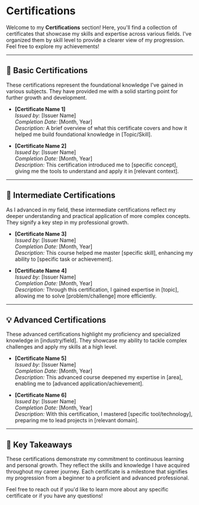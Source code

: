 # Certifications

Welcome to my **Certifications** section! Here, you'll find a collection of certificates that showcase my skills and expertise across various fields. I've organized them by skill level to provide a clearer view of my progression. Feel free to explore my achievements!

---

## 🏅 Basic Certifications
These certifications represent the foundational knowledge I've gained in various subjects. They have provided me with a solid starting point for further growth and development.

- **[Certificate Name 1]**  
  *Issued by:* [Issuer Name]  
  *Completion Date:* [Month, Year]  
  *Description:* A brief overview of what this certificate covers and how it helped me build foundational knowledge in [Topic/Skill].

- **[Certificate Name 2]**  
  *Issued by:* [Issuer Name]  
  *Completion Date:* [Month, Year]  
  *Description:* This certification introduced me to [specific concept], giving me the tools to understand and apply it in [relevant context].

---

## 🚀 Intermediate Certifications
As I advanced in my field, these intermediate certifications reflect my deeper understanding and practical application of more complex concepts. They signify a key step in my professional growth.

- **[Certificate Name 3]**  
  *Issued by:* [Issuer Name]  
  *Completion Date:* [Month, Year]  
  *Description:* This course helped me master [specific skill], enhancing my ability to [specific task or achievement].

- **[Certificate Name 4]**  
  *Issued by:* [Issuer Name]  
  *Completion Date:* [Month, Year]  
  *Description:* Through this certification, I gained expertise in [topic], allowing me to solve [problem/challenge] more efficiently.

---

## 💡 Advanced Certifications
These advanced certifications highlight my proficiency and specialized knowledge in [industry/field]. They showcase my ability to tackle complex challenges and apply my skills at a high level.

- **[Certificate Name 5]**  
  *Issued by:* [Issuer Name]  
  *Completion Date:* [Month, Year]  
  *Description:* This advanced course deepened my expertise in [area], enabling me to [advanced application/achievement].

- **[Certificate Name 6]**  
  *Issued by:* [Issuer Name]  
  *Completion Date:* [Month, Year]  
  *Description:* With this certification, I mastered [specific tool/technology], preparing me to lead projects in [relevant domain].

---

## 🌟 Key Takeaways

These certifications demonstrate my commitment to continuous learning and personal growth. They reflect the skills and knowledge I have acquired throughout my career journey. Each certificate is a milestone that signifies my progression from a beginner to a proficient and advanced professional.

Feel free to reach out if you'd like to learn more about any specific certificate or if you have any questions!
